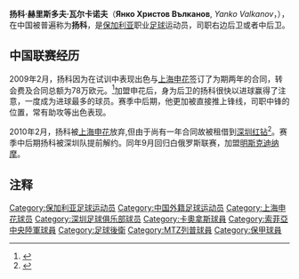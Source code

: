 {{Football player infobox
| playername = 扬科·瓦尔卡诺夫
| fullname = 扬科·瓦尔卡诺夫
| englishfullname = Yanko Valkanov
| countryofbirth = {{BUL}}
| cityofbirth = [[旧扎戈拉|旧扎戈拉]]
| dateofbirth = {{birth date and age|1982|7|25}}
| height = {{height|m=1.86}}
| position = 后卫
| currentclub = 
| clubnumber = 
| youthyears =
| youthclubs = 
| years = 1999-02<br/>1999-00<br/>2000<br/>2002-03<br/>2003-06<br/>2006-08<br/>2007-08<br/>2009<br/>2010<br/>2010-
| clubs = {{flagicon|BUL}} [[索菲亚中央陆军|索菲亚中央陆军]]<br/>→{{flagicon|BUL}} [[舊扎戈拉貝羅足球俱樂部|扎戈拉贝罗]]''(租借)''<br/>→{{flagicon|BUL}} {{tsl|en|PFC Naftex Burgas||纳弗特克斯}}''(租借)''<br/>{{flagicon|BUL}} [[馬歷克足球會|马雷克]]<br/>{{flagicon|BUL}} [[索菲亞斯拉維亞足球俱樂部|索非亚斯拉维亚]]<br/>{{flagicon|BLR}} [[米兹里波足球俱乐部|米兹里波]]<br/>→{{flagicon|LIT}} [[考那斯足球俱乐部|考那斯]]''(租借)''<br/>{{flagicon|CHN}} [[上海申花|上海申花]]<br/>→{{flagicon|CHN}} [[深圳红钻|深圳红钻]]''(租借)''<br/>{{flagicon|BLR}} [[明斯克迪纳摩|明斯克迪纳摩]]
| caps(goals) = 19{{0}}(1)<br/>20{{0}}(1)<br/>1{{0}}(0)<br/>16{{0}}(0)<br/>64{{0}}(11)<br/>40{{0}}(4)<br/>13{{0}}(0)<br/>27{{0}}(5)<br/>14{{0}}(0)<br/>11{{0}}(0)
| nationalyears = 2005
| nationalteam = {{fb|BUL}}
| nationalcaps(goals) = 2{{0}}(1)
| pcupdate = 2010-06-06
| ntupdate = 2009-01-01
|}}
'''扬科·赫里斯多夫·瓦尔卡诺夫'''（'''Янко Христов Вълканов''', ''Yanko Valkanov''，{{bd|1982年|7月25日|||V}}），在中国被普遍称为'''扬科'''，是[[保加利亚|保加利亚]]职业[[足球|足球]]运动员，司职右边后卫或者中后卫。

==中国联赛经历==
2009年2月，扬科因为在试训中表现出色与[[上海申花|上海申花]]签订了为期两年的合同，转会费及合同总额为78万欧元。<ref>{{cite news|url=http://www.shenhuafc.com.cn/newsDetail.htm?bd1873241f1db991011f6348c029003a|title=上海申花正式签约扬科·瓦尔卡诺夫|publisher=上海申花官方网站|date=2009-02-11|accessdate=2009-02-11|archive-date=2019-09-22|archive-url=https://web.archive.org/web/20190922051955/http://www.shenhuafc.com.cn/newsDetail.htm?bd1873241f1db991011f6348c029003a|dead-url=no}}</ref>加盟申花后，身为后卫的扬科很快以进球赢得了注意，一度成为进球最多的球员。赛季中后期，他更加被直接推上锋线，司职中锋的位置，常有助攻等出色表现。

2010年2月，扬科被[[上海申花|上海申花]]放弃,但由于尚有一年合同故被租借到[[深圳红钻|深圳红钻]]<ref>{{Cite web |url=http://sports.sina.com.cn/j/2010-02-28/23464862591.shtml |title=扬科赫莱布加盟深足 申花活雷锋球员送出工资照付 |accessdate=2010-03-01 |archive-date=2018-12-01 |archive-url=https://web.archive.org/web/20181201180916/http://sports.sina.com.cn/j/2010-02-28/23464862591.shtml |dead-url=no }}</ref>。赛季中后期扬科被深圳队提前解约。同年9月回归白俄罗斯联赛，加盟[[明斯克迪纳摩|明斯克迪纳摩]]。

==注释==
{{reflist}}

{{DEFAULTSORT:Valkanov, Yanko}}
[[Category:保加利亚足球运动员|Category:保加利亚足球运动员]]
[[Category:中国外籍足球运动员|Category:中国外籍足球运动员]]
[[Category:上海申花球员|Category:上海申花球员]]
[[Category:深圳足球俱乐部球员|Category:深圳足球俱乐部球员]]
[[Category:卡奧拿斯球員|Category:卡奧拿斯球員]]
[[Category:索菲亞中央陸軍球員|Category:索菲亞中央陸軍球員]]
[[Category:足球後衛|Category:足球後衛]]
[[Category:MTZ列普球員|Category:MTZ列普球員]]
[[Category:保甲球員|Category:保甲球員]]